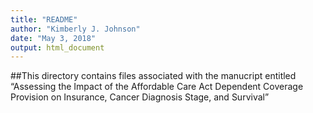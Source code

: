 ```yaml
---
title: "README"
author: "Kimberly J. Johnson"
date: "May 3, 2018"
output: html_document
---
```

##This directory contains files associated with the manucript entitled "Assessing the Impact of the Affordable Care Act Dependent Coverage Provision on Insurance, Cancer Diagnosis Stage, and Survival"